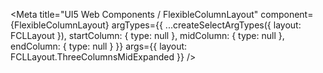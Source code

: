 

<Meta
  title="UI5 Web Components / FlexibleColumnLayout"
  component={FlexibleColumnLayout}
  argTypes={{
    ...createSelectArgTypes({ layout: FCLLayout }),
    startColumn: { type: null },
    midColumn: { type: null },
    endColumn: { type: null }
  }}
  args={{
    layout: FCLLayout.ThreeColumnsMidExpanded
  }}
/>

<Title />
<Subtitle />
<Description />

<Canvas>
  <Story name="Default">
    {(args) => (
      <FlexibleColumnLayout
        {...args}
        startColumn={
          <List headerText="Start Column List">
            <StandardListItem>List Item 1</StandardListItem>
            <StandardListItem>List Item 2</StandardListItem>
            <StandardListItem>List Item 3</StandardListItem>
          </List>
        }
        midColumn={
          <List headerText="Mid Column List">
            <StandardListItem>List Item 1</StandardListItem>
            <StandardListItem>List Item 2</StandardListItem>
            <StandardListItem>List Item 3</StandardListItem>
          </List>
        }
        endColumn={
          <List headerText="End Column List">
            <StandardListItem>List Item 1</StandardListItem>
            <StandardListItem>List Item 2</StandardListItem>
            <StandardListItem>List Item 3</StandardListItem>
          </List>
        }
      />
    )}
  </Story>
</Canvas>

<ArgsTable story="Default" of="." />
